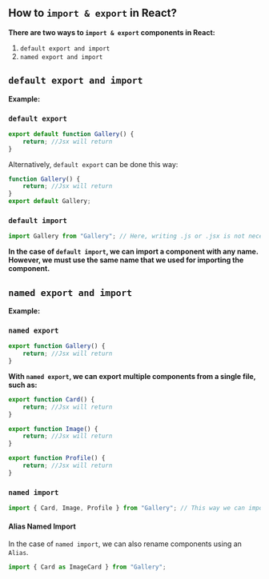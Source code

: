 ## How to `import & export` in React?

**There are two ways to `import & export` components in React:**

1. `default export and import`
2. `named export and import`

## `default export and import`

**Example:**

### `default export`

```javascript showLineNumbers filename="Gallery.js"
export default function Gallery() {
    return; //Jsx will return
}
```

Alternatively, `default export` can be done this way:

```javascript showLineNumbers filename="Gallery.js"
function Gallery() {
    return; //Jsx will return
}
export default Gallery;
```

### `default import`

```javascript showLineNumbers filename="App.js"
import Gallery from "Gallery"; // Here, writing .js or .jsx is not necessary
```

**In the case of `default import`, we can import a component with any name. However, we must use the same name that we used for importing the component.**

## `named export and import`

**Example:**

### `named export`

```javascript showLineNumbers filename="Gallery.js" {1}
export function Gallery() {
    return; //Jsx will return
}
```

**With `named export`, we can export multiple components from a single file, such as:**

```javascript showLineNumbers filename="Gallery.js"
export function Card() {
    return; //Jsx will return
}

export function Image() {
    return; //Jsx will return
}

export function Profile() {
    return; //Jsx will return
}
```

### `named import`

```javascript showLineNumbers filename="App.js"
import { Card, Image, Profile } from "Gallery"; // This way we can import multiple components in a single line.
```

#### Alias Named Import

In the case of `named import`, we can also rename components using an `Alias`.

```javascript showLineNumbers filename="App.js"
import { Card as ImageCard } from "Gallery";
```

